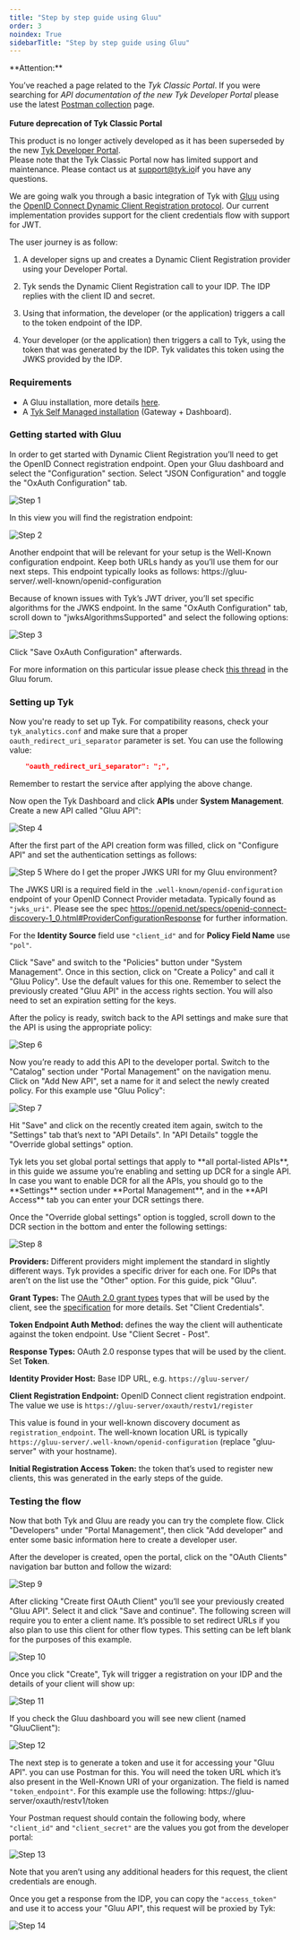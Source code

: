 ```yaml
---
title: "Step by step guide using Gluu"
order: 3
noindex: True
sidebarTitle: "Step by step guide using Gluu"
---
```



<Warning>
**Attention:**

You’ve reached a page related to the *Tyk Classic Portal*. If you were searching for *API documentation of the new Tyk
Developer Portal* please use the latest
[Postman collection](/5.8/product-stack/tyk-enterprise-developer-portal/api-documentation/tyk-edp-api) page.
<br />
<br />
**Future deprecation of Tyk Classic Portal**

This product is no longer actively developed as it
has been superseded by the new [Tyk Developer Portal](/5.8/portal/overview/intro).
<br />
Please note that the Tyk Classic Portal now has limited support and maintenance. Please contact us at
[support@tyk.io](<mailto:support@tyk.io?subject=Tyk classic developer portal>)if you have any questions.
</Warning>


We are going walk you through a basic integration of Tyk with [Gluu](https://gluu.org/) using the [OpenID Connect Dynamic Client Registration protocol](https://tools.ietf.org/html/rfc7591). Our current implementation provides support for the client credentials flow with support for <Tooltip tip="JSON Web Tokens">JWT</Tooltip>. 

The user journey is as follow:

1. A developer signs up and creates a Dynamic Client Registration provider using your Developer Portal.

2. Tyk sends the Dynamic Client Registration call to your <Tooltip tip="Identity Provider">IDP</Tooltip>. The IDP replies with the client ID and secret.

3. Using that information, the developer (or the application) triggers a call to the token endpoint of the IDP.

4. Your developer (or the application) then triggers a call to Tyk, using the token that was generated by the IDP. Tyk validates this token using the <Tooltip tip="JSON Web Key Sets">JWKS</Tooltip> provided by the IDP.

### Requirements

- A Gluu installation, more details [here](https://gluu.org/get-started/).
- A [Tyk Self Managed installation](/5.8/tyk-self-managed/install) (Gateway + Dashboard).

### Getting started with Gluu

In order to get started with Dynamic Client Registration you’ll need to get the OpenID Connect registration endpoint. Open your Gluu dashboard and select the "Configuration" section. Select "JSON Configuration" and toggle the "OxAuth Configuration" tab.

<img src="/img/dcr/gluu/step_1.png" alt="Step 1" />

In this view you will find the registration endpoint:

<img src="/img/dcr/gluu/step_2.png" alt="Step 2" />

Another endpoint that will be relevant for your setup is the Well-Known configuration endpoint. Keep both URLs handy as you’ll use them for our next steps. This endpoint typically looks as follows: https://gluu-server/.well-known/openid-configuration

Because of known issues with Tyk’s JWT driver, you’ll set specific algorithms for the JWKS endpoint. In the same "OxAuth Configuration" tab, scroll down to "jwksAlgorithmsSupported" and select the following options:

<img src="/img/dcr/gluu/step_3.png" alt="Step 3" />

Click "Save OxAuth Configuration" afterwards.

For more information on this particular issue please check [this thread](https://support.gluu.org/authentication/8780/wrong-size-of-ec-x-value-in-jwks_uri-while-using-openid/) in the Gluu forum.

### Setting up Tyk

Now you're ready to set up Tyk. For compatibility reasons, check your `tyk_analytics.conf` and make sure that a proper `oauth_redirect_uri_separator` parameter is set. You can use the following value:

```json
    "oauth_redirect_uri_separator": ";",
```

Remember to restart the service after applying the above change.

Now open the Tyk Dashboard and click **APIs** under **System Management**. Create a new API called "Gluu API":

<img src="/img/dcr/gluu/step_4.png" alt="Step 4" />

After the first part of the API creation form was filled, click on "Configure API" and set the authentication settings as follows:

<img src="/img/dcr/gluu/step_5.png" alt="Step 5" />


<Note>
Where do I get the proper JWKS URI for my Gluu environment?

The JWKS URI is a required field in the `.well-known/openid-configuration` endpoint of your OpenID Connect Provider metadata. Typically found as `"jwks_uri"`. Please see the spec https://openid.net/specs/openid-connect-discovery-1_0.html#ProviderConfigurationResponse for further information.
</Note>


For the **Identity Source** field use `"client_id"` and for **Policy Field Name** use `"pol"`.

Click "Save" and switch to the "Policies" button under "System Management". Once in this section, click on "Create a Policy" and call it "Gluu Policy". Use the default values for this one. Remember to select the previously created "Gluu API" in the access rights section. You will also need to set an expiration setting for the keys.

After the policy is ready, switch back to the API settings and make sure that the API is using the appropriate policy:

<img src="/img/dcr/gluu/step_6.png" alt="Step 6" />

Now you’re ready to add this API to the developer portal. Switch to the "Catalog" section under "Portal Management" on the navigation menu. Click on "Add New API", set a name for it and select the newly created policy. For this example use "Gluu Policy":

<img src="/img/dcr/gluu/step_7.png" alt="Step 7" />

Hit "Save" and click on the recently created item again, switch to the "Settings" tab that’s next to "API Details". In "API Details" toggle the "Override global settings" option.


<Note>
Tyk lets you set global portal settings that apply to **all portal-listed APIs**, in this guide we assume you’re enabling and setting up DCR for a single API. In case you want to enable DCR for all the APIs, you should go to the **Settings** section under **Portal Management**, and in the **API Access** tab you can enter your DCR settings there.
</Note>


Once the "Override global settings" option is toggled, scroll down to the DCR section in the bottom and enter the following settings:

<img src="/img/dcr/gluu/step_8.png" alt="Step 8" />

**Providers:** Different providers might implement the standard in slightly different ways. Tyk provides a specific driver for each one. For IDPs that aren’t on the list use the "Other" option. For this guide, pick "Gluu".

**Grant Types:** The [OAuth 2.0 grant types](/5.8/api-management/authentication/oauth-2) types that will be used by the client, see the [specification](https://openid.net/specs/openid-connect-registration-1_0.html#rfc.section.2) for more details. Set "Client Credentials".

**Token Endpoint Auth Method:** defines the way the client will authenticate against the token endpoint. Use "Client Secret - Post".

**Response Types:** OAuth 2.0 response types that will be used by the client. Set **Token**.

**Identity Provider Host:** Base IDP URL, e.g. `https://gluu-server/`

**Client Registration Endpoint:** OpenID Connect client registration endpoint. The value we use is `https://gluu-server/oxauth/restv1/register`

This value is found in your well-known discovery document as `registration_endpoint`. The well-known location URL is typically `https://gluu-server/.well-known/openid-configuration` (replace "gluu-server" with your hostname).

**Initial Registration Access Token:** the token that’s used to register new clients, this was generated in the early steps of the guide.

### Testing the flow

Now that both Tyk and Gluu are ready you can try the complete flow. Click "Developers" under "Portal Management", then click "Add developer" and enter some basic information here to create a developer user.

After the developer is created, open the portal, click on the "OAuth Clients" navigation bar button and follow the wizard:

<img src="/img/dcr/gluu/step_9.png" alt="Step 9" />

After clicking "Create first OAuth Client" you’ll see your previously created "Gluu API". Select it and click "Save and continue". The following screen will require you to enter a client name. It’s possible to set redirect URLs if you also plan to use this client for other flow types. This setting can be left blank for the purposes of this example.

<img src="/img/dcr/gluu/step_10.png" alt="Step 10" />

Once you click "Create", Tyk will trigger a registration on your IDP and the details of your client will show up:

<img src="/img/dcr/gluu/step_11.png" alt="Step 11" />

If you check the Gluu dashboard you will see new client (named "GluuClient"):

<img src="/img/dcr/gluu/step_12.png" alt="Step 12" />

The next step is to generate a token and use it for accessing your "Gluu API". you can use Postman for this. You will need the token URL which it’s also present in the Well-Known URI of your organization. The field is named `"token_endpoint"`.
For this example use the following: https://gluu-server/oxauth/restv1/token

Your Postman request should contain the following body, where `"client_id"` and `"client_secret"` are the values you got from the developer portal:

<img src="/img/dcr/gluu/step_13.png" alt="Step 13" />

Note that you aren’t using any additional headers for this request, the client credentials are enough.

Once you get a response from the IDP, you can copy the `"access_token"` and use it to access your "Gluu API", this request will be proxied by Tyk:

<img src="/img/dcr/gluu/step_14.png" alt="Step 14" />

